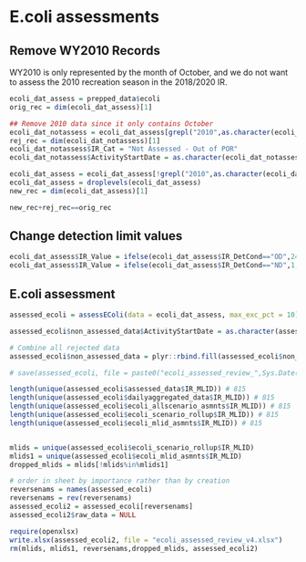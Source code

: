 # E.coli assessments {#ecoli-asmnts}

## Remove WY2010 Records
WY2010 is only represented by the month of October, and we do not want to assess the 2010 recreation season in the 2018/2020 IR.
```r
ecoli_dat_assess = prepped_data$ecoli
orig_rec = dim(ecoli_dat_assess)[1]

## Remove 2010 data since it only contains October
ecoli_dat_notassess = ecoli_dat_assess[grepl("2010",as.character(ecoli_dat_assess$ActivityStartDate)),] # ADD TO REJECTED DATA
rej_rec = dim(ecoli_dat_notassess)[1]
ecoli_dat_notassess$IR_Cat = "Not Assessed - Out of POR"
ecoli_dat_notassess$ActivityStartDate = as.character(ecoli_dat_notassess$ActivityStartDate)

ecoli_dat_assess = ecoli_dat_assess[!grepl("2010",as.character(ecoli_dat_assess$ActivityStartDate)),]
ecoli_dat_assess = droplevels(ecoli_dat_assess)
new_rec = dim(ecoli_dat_assess)[1]

new_rec+rej_rec==orig_rec

```

## Change detection limit values
```r
ecoli_dat_assess$IR_Value = ifelse(ecoli_dat_assess$IR_DetCond=="OD",2420,ecoli_dat_assess$IR_Value)
ecoli_dat_assess$IR_Value = ifelse(ecoli_dat_assess$IR_DetCond=="ND",1,ecoli_dat_assess$IR_Value)

```

## E.coli assessment 
```r
assessed_ecoli = assessEColi(data = ecoli_dat_assess, max_exc_pct = 10)

assessed_ecoli$non_assessed_data$ActivityStartDate = as.character(assessed_ecoli$non_assessed_data$ActivityStartDate)

# Combine all rejected data
assessed_ecoli$non_assessed_data = plyr::rbind.fill(assessed_ecoli$non_assessed_data, ecoli_dat_notassess)

# save(assessed_ecoli, file = paste0("ecoli_assessed_review_",Sys.Date(),".RData"))
```

```r
length(unique(assessed_ecoli$assessed_data$IR_MLID)) # 815
length(unique(assessed_ecoli$dailyaggregated_data$IR_MLID)) # 815
length(unique(assessed_ecoli$ecoli_allscenario_asmnts$IR_MLID)) # 815
length(unique(assessed_ecoli$ecoli_scenario_rollup$IR_MLID)) # 815
length(unique(assessed_ecoli$ecoli_mlid_asmnts$IR_MLID)) # 815


mlids = unique(assessed_ecoli$ecoli_scenario_rollup$IR_MLID)
mlids1 = unique(assessed_ecoli$ecoli_mlid_asmnts$IR_MLID)
dropped_mlids = mlids[!mlids%in%mlids1]

# order in sheet by importance rather than by creation
reversenams = names(assessed_ecoli)
reversenams = rev(reversenams)
assessed_ecoli2 = assessed_ecoli[reversenams]
assessed_ecoli2$raw_data = NULL

require(openxlsx)
write.xlsx(assessed_ecoli2, file = "ecoli_assessed_review_v4.xlsx")
rm(mlids, mlids1, reversenams,dropped_mlids, assessed_ecoli2)
```

